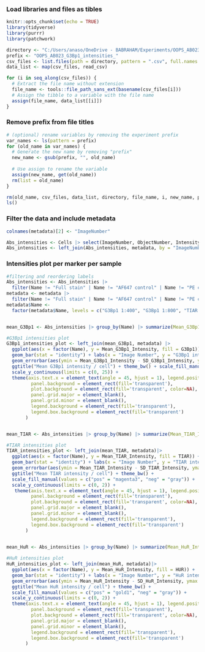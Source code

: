 ### Load libraries and files as tibles
```{r load libraries and data, echo=FALSE, include=FALSE}
knitr::opts_chunk$set(echo = TRUE)
library(tidyverse)
library(purrr)
library(patchwork)

directory <- "C:/Users/anaso/OneDrive - BABRAHAM/Experiments/OOPS_AB023_titration/tiff_for_cell_profiler"
prefix <- "OOPS_AB023_G3Bp1_intensities_"
csv_files <- list.files(path = directory, pattern = ".csv", full.names = TRUE)
data_list <- map(csv_files, read_csv)

for (i in seq_along(csv_files)) {
  # Extract the file name without extension
  file_name <- tools::file_path_sans_ext(basename(csv_files[i]))
  # Assign the tibble to a variable with the file name
  assign(file_name, data_list[[i]])
}
```

### Remove prefix from file titles
```{r read_the_files, echo = T, message=FALSE}

# (optional) rename variables by removing the experiment prefix
var_names <- ls(pattern = prefix)
for (old_name in var_names) {
  # Generate the new name by removing "prefix"
  new_name <- gsub(prefix, "", old_name)
  
  # Use assign to rename the variable
  assign(new_name, get(old_name))
  rm(list = old_name)
}

rm(old_name, csv_files, data_list, directory, file_name, i, new_name, prefix, var_names)
ls()
```


### Filter the data and include metadata
```{r filtering metadata}
colnames(metadata)[2] <- "ImageNumber"

Abs_intensities <- Cells |> select(ImageNumber, ObjectNumber, Intensity_IntegratedIntensity_G3Bp1, Intensity_IntegratedIntensity_HUR, Intensity_IntegratedIntensity_TIAR)
Abs_intensities <- left_join(Abs_intensities, metadata, by = "ImageNumber")

```

### Intensities plot per marker per sample
```{r plots, fig.height = 10, fig.width = 7}
#filtering and reordering labels
Abs_intensities <- Abs_intensities |> 
  filter(Name != "Full stain" | Name != "AF647 control" | Name != "PE control" | Name != "G3Bp2 1:500" | Name != "Unstained")
metadata <- metadata |> 
  filter(Name != "Full stain" | Name != "AF647 control" | Name != "PE control" | Name != "G3Bp2 1:500" | Name != "Unstained")
metadata$Name <- 
  factor(metadata$Name, levels = c("G3Bp1 1:400", "G3Bp1 1:800", "TIAR 1:800", "TIAR 1:1600", "HuR 1:50", "HuR 1:100"))


mean_G3Bp1 <- Abs_intensities |> group_by(Name) |> summarize(Mean_G3Bp1_Intensity = mean(Intensity_IntegratedIntensity_G3Bp1), SD_G3Bp1_Intensity = sd(Intensity_IntegratedIntensity_G3Bp1))

#G3Bp1 intensities plot
G3Bp1_intensities_plot <- left_join(mean_G3Bp1, metadata) |> 
  ggplot(aes(x = factor(Name), y = Mean_G3Bp1_Intensity, fill = G3Bp1)) + 
  geom_bar(stat = "identity") + labs(x = "Image Number", y = "G3Bp1 intensity") + 
  geom_errorbar(aes(ymin = Mean_G3Bp1_Intensity - SD_G3Bp1_Intensity, ymax = Mean_G3Bp1_Intensity + SD_G3Bp1_Intensity), width = 0.2)  + 
  ggtitle("Mean G3Bp1 intensity / cell") + theme_bw() + scale_fill_manual(values = c("pos" = "forestgreen", "neg" = "gray")) + 
  scale_y_continuous(limits = c(0, 25)) +
  theme(axis.text.x = element_text(angle = 45, hjust = 1), legend.position = "bottom", legend.title = element_blank(), axis.title.x = element_blank()) + theme(
         panel.background = element_rect(fill='transparent'),
         plot.background = element_rect(fill='transparent', color=NA),
         panel.grid.major = element_blank(),
         panel.grid.minor = element_blank(),
         legend.background = element_rect(fill='transparent'),
         legend.box.background = element_rect(fill='transparent')
       )


mean_TIAR <- Abs_intensities |> group_by(Name) |> summarize(Mean_TIAR_Intensity = mean(Intensity_IntegratedIntensity_TIAR), SD_TIAR_Intensity = sd(Intensity_IntegratedIntensity_TIAR))

#TIAR intensities plot
TIAR_intensities_plot <- left_join(mean_TIAR, metadata)|> 
  ggplot(aes(x = factor(Name), y = Mean_TIAR_Intensity, fill = TIAR)) + 
  geom_bar(stat = "identity") + labs(x = "Image Number", y = "TIAR intensity") + 
  geom_errorbar(aes(ymin = Mean_TIAR_Intensity - SD_TIAR_Intensity, ymax = Mean_TIAR_Intensity + SD_TIAR_Intensity), width = 0.2)  + 
  ggtitle("Mean TIAR intensity / cell") + theme_bw() + 
  scale_fill_manual(values = c("pos" = "magenta3", "neg" = "gray")) + 
  scale_y_continuous(limits = c(0, 2)) +
   theme(axis.text.x = element_text(angle = 45, hjust = 1), legend.position = "bottom", legend.title = element_blank(), axis.title.x = element_blank()) + theme(
         panel.background = element_rect(fill='transparent'),
         plot.background = element_rect(fill='transparent', color=NA),
         panel.grid.major = element_blank(),
         panel.grid.minor = element_blank(),
         legend.background = element_rect(fill='transparent'),
         legend.box.background = element_rect(fill='transparent')
       )
 

mean_HuR <- Abs_intensities |> group_by(Name) |> summarize(Mean_HuR_Intensity = mean(Intensity_IntegratedIntensity_HUR), SD_HuR_Intensity = sd(Intensity_IntegratedIntensity_HUR))

#HuR intensities plot
HuR_intensities_plot <- left_join(mean_HuR, metadata)|> 
  ggplot(aes(x = factor(Name), y = Mean_HuR_Intensity, fill = HUR)) + 
  geom_bar(stat = "identity") + labs(x = "Image Number", y = "HuR intensity") + 
  geom_errorbar(aes(ymin = Mean_HuR_Intensity - SD_HuR_Intensity, ymax = Mean_HuR_Intensity + SD_HuR_Intensity), width = 0.2) + 
  ggtitle("Mean HuR intensity / cell") + theme_bw() + 
  scale_fill_manual(values = c("pos" = "gold1", "neg" = "gray")) + 
  scale_y_continuous(limits = c(0, 2)) +
  theme(axis.text.x = element_text(angle = 45, hjust = 1), legend.position = "bottom", legend.title = element_blank(), axis.title.x = element_blank()) + theme(
         panel.background = element_rect(fill='transparent'),
         plot.background = element_rect(fill='transparent', color=NA),
         panel.grid.major = element_blank(),
         panel.grid.minor = element_blank(),
         legend.background = element_rect(fill='transparent'),
         legend.box.background = element_rect(fill='transparent')
       )
```


